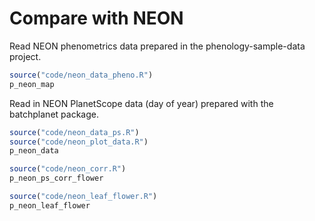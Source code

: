 # Compare with NEON 
Read NEON phenometrics data prepared in the phenology-sample-data project.
```r
source("code/neon_data_pheno.R")
p_neon_map
```


Read in NEON PlanetScope data (day of year) prepared with the batchplanet package.
```r
source("code/neon_data_ps.R")
source("code/neon_plot_data.R")
p_neon_data
```

```r
source("code/neon_corr.R")
p_neon_ps_corr_flower
```

```r
source("code/neon_leaf_flower.R")
p_neon_leaf_flower
```
